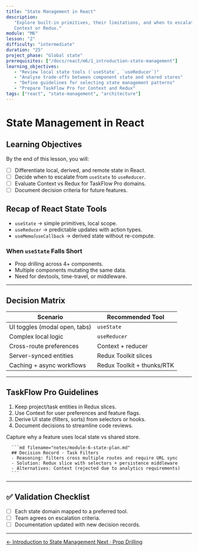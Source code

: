 ```yaml
---
title: "State Management in React"
description:
   "Explore built-in primitives, their limitations, and when to escalate to
   Context or Redux."
module: "M6"
lesson: "2"
difficulty: "intermediate"
duration: "25"
project_phase: "Global state"
prerequisites: ["/docs/react/m6/1_introduction-state-management"]
learning_objectives:
   - "Review local state tools (`useState`, `useReducer`)"
   - "Analyse trade-offs between component state and shared stores"
   - "Define guidelines for selecting state management patterns"
   - "Prepare TaskFlow Pro for Context and Redux"
tags: ["react", "state-management", "architecture"]
---
```



# State Management in React

## Learning Objectives

By the end of this lesson, you will:

-  [ ] Differentiate local, derived, and remote state in React.
-  [ ] Decide when to escalate from `useState` to `useReducer`.
-  [ ] Evaluate Context vs Redux for TaskFlow Pro domains.
-  [ ] Document decision criteria for future features.

## Recap of React State Tools

-  `useState` → simple primitives, local scope.
-  `useReducer` → predictable updates with action types.
-  `useMemo`/`useCallback` → derived state without re-compute.

### When `useState` Falls Short

-  Prop drilling across 4+ components.
-  Multiple components mutating the same data.
-  Need for devtools, time-travel, or middleware.

---

## Decision Matrix

| Scenario                      | Recommended Tool           |
| ----------------------------- | -------------------------- |
| UI toggles (modal open, tabs) | `useState`                 |
| Complex local logic           | `useReducer`               |
| Cross-route preferences       | Context + reducer          |
| Server-synced entities        | Redux Toolkit slices       |
| Caching + async workflows     | Redux Toolkit + thunks/RTK |

---

## TaskFlow Pro Guidelines

1. Keep project/task entities in Redux slices.
2. Use Context for user preferences and feature flags.
3. Derive UI state (filters, sorts) from selectors or hooks.
4. Document decisions to streamline code reviews.

<Accordions type='single' className='mt-4'>
   <Accordion title='Decision Record Template'>
      <p>Capture why a feature uses local state vs shared store.</p>

      ```md filename="notes/module-6-state-plan.md"
      ## Decision Record · Task Filters
      - Reasoning: filters cross multiple routes and require URL sync
      - Solution: Redux slice with selectors + persistence middleware
      - Alternatives: Context (rejected due to analytics requirements)
      ```

   </Accordion>
</Accordions>

---

## ✅ Validation Checklist

-  [ ] Each state domain mapped to a preferred tool.
-  [ ] Team agrees on escalation criteria.
-  [ ] Documentation updated with new decision records.

---

<div className='mt-8 flex justify-between'>
   <a
      href='/docs/react/m6/1_introduction-state-management'
      className='text-sm font-medium text-muted-foreground hover:text-foreground'
   >
      ← Introduction to State Management
   </a>
   <a
      href='/docs/react/m6/3_prop-drilling'
      className='text-sm font-medium text-primary hover:text-primary/80'
   >
      Next · Prop Drilling
   </a>
</div>
